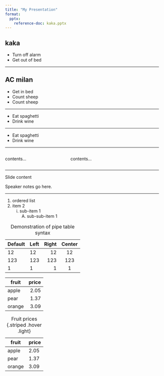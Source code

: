 ```yaml
---
title: "My Presentation"
format:
  pptx:
    reference-doc: kaka.pptx
---
```


## kaka

-   Turn off alarm
-   Get out of bed

------------------------------------------------------------------------

## AC milan

-   Get in bed
-   Count sheep
-   Count sheep

------------------------------------------------------------------------

::: incremental
-   Eat spaghetti
-   Drink wine
:::

------------------------------------------------------------------------

::: nonincremental
-   Eat spaghetti
-   Drink wine
:::

------------------------------------------------------------------------

::: columns
::: {.column width="40%"}
contents...
:::

::: {.column width="60%"}
contents...
:::
:::

------------------------------------------------------------------------

Slide content

::: notes
Speaker notes go here.
:::

------------------------------------------------------------------------

1.  ordered list
2.  item 2
    i)  sub-item 1
        A.  sub-sub-item 1
        
| Default | Left | Right | Center |
|---------|:-----|------:|:------:|
| 12      | 12   |    12 |   12   |
| 123     | 123  |   123 |  123   |
| 1       | 1    |     1 |   1    |

: Demonstration of pipe table syntax

fruit| price
-----|-----:
apple|2.05
pear|1.37
orange|3.09

| fruit  | price  |
|--------|--------|
| apple  | 2.05   |
| pear   | 1.37   |
| orange | 3.09   |

: Fruit prices {.striped .hover .light}


